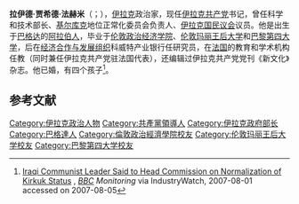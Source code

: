 '''拉伊德·贾希德·法赫米'''（{{lang-ar|رائد جاهد فهمي}}；{{bd|1950年}}），[[伊拉克|伊拉克]]政治家，现任[[伊拉克共产党|伊拉克共产党]]书记，曾任科学和技术部长、[[基尔库克|基尔库克]]地位正常化委员会负责人、[[伊拉克国民议会|伊拉克国民议会]]议员。他是出生于[[巴格达|巴格达]]的[[阿拉伯人|阿拉伯人]]，毕业于[[伦敦政治经济学院|伦敦政治经济学院]]、[[伦敦玛丽王后大学|伦敦玛丽王后大学]]和[[巴黎第四大学|巴黎第四大学]]，后在[[经济合作与发展组织|经济合作与发展组织]]科威特产业银行任研究员，在[[法国|法国]]的教育和学术机构任教（同时兼任伊拉克共产党驻法国代表），还编辑过伊拉克共产党党刊《新文化》杂志。他已婚，有四个孩子<ref>[http://www.industrywatch.com/pages/iw2/Story.nsp?story_id=108959316&ID=iw&scategory=Top+Headlines&P=&F=&R=&VNC=hnall Iraqi Communist Leader Said to Head Commission on Normalization of Kirkuk Status] {{Wayback|url=http://www.industrywatch.com/pages/iw2/Story.nsp?story_id=108959316&ID=iw&scategory=Top+Headlines&P=&F=&R=&VNC=hnall |date=20070830215307 }}, ''[[BBC|BBC]] Monitoring'' via IndustryWatch, 2007-08-01 accessed on 2007-08-05</ref>。

== 参考文献 ==
{{reflist}}

{{DEFAULTSORT: Fahmi, Raid Jahid}}
[[Category:伊拉克政治人物|Category:伊拉克政治人物]]
[[Category:共產黨領導人|Category:共產黨領導人]]
[[Category:伊拉克政府部长|Category:伊拉克政府部长]]
[[Category:巴格達人|Category:巴格達人]]
[[Category:倫敦政治經濟學院校友|Category:倫敦政治經濟學院校友]]
[[Category:伦敦玛丽王后大学校友|Category:伦敦玛丽王后大学校友]]
[[Category:巴黎第四大学校友|Category:巴黎第四大学校友]]